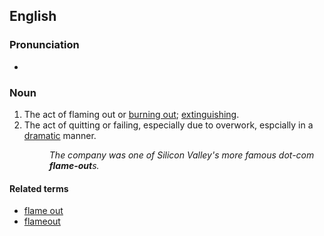 ==English==

===Pronunciation===
* {{audio|en-us-flameout.ogg|Audio (US)}}

===Noun===
{{en-noun}}

# The act of flaming out or [[burn out|burning out]]; [[extinguish]]ing.
# The act of quitting or failing, especially due to overwork, espcially in a [[dramatic]] manner.
#: ''The company was one of Silicon Valley's more famous dot-com '''flame-out'''s.''

====Related terms====
* [[flame out]]
* [[flameout]]